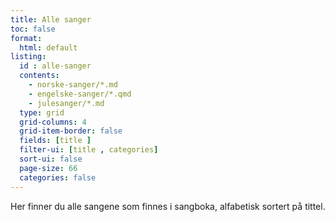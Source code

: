 ```yaml
---
title: Alle sanger
toc: false
format:
  html: default
listing:
  id : alle-sanger
  contents: 
    - norske-sanger/*.md
    - engelske-sanger/*.qmd
    - julesanger/*.md
  type: grid
  grid-columns: 4
  grid-item-border: false
  fields: [title ]
  filter-ui: [title , categories]
  sort-ui: false
  page-size: 66
  categories: false
---
```


Her finner du alle sangene som finnes i sangboka, alfabetisk sortert på tittel. 

::: {#alle-sanger}
:::
